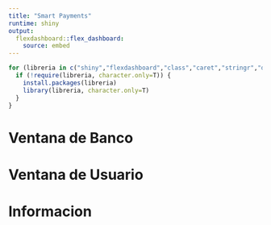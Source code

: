 ```yaml
---
title: "Smart Payments"
runtime: shiny
output: 
  flexdashboard::flex_dashboard:
    source: embed
---
```


```r

for (libreria in c("shiny","flexdashboard","class","caret","stringr","dplyr","tidyr","ggplot2","fpc","scales", "zoo")) {
  if (!require(libreria, character.only=T)) {
    install.packages(libreria)
    library(libreria, character.only=T)
  }
}

```




Ventana de Banco
=======================================================================



Ventana de Usuario
=======================================================================




Informacion
=======================================================================